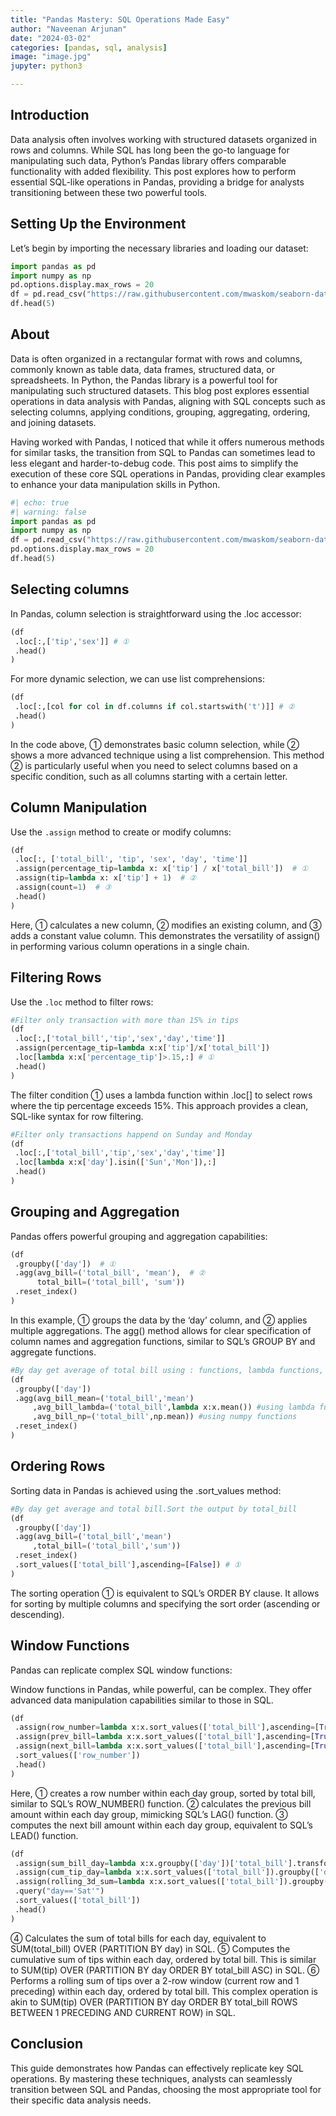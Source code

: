 ```yaml
---
title: "Pandas Mastery: SQL Operations Made Easy"
author: "Naveenan Arjunan"
date: "2024-03-02"
categories: [pandas, sql, analysis]
image: "image.jpg"
jupyter: python3

---
```


## Introduction

Data analysis often involves working with structured datasets organized in rows and columns. While SQL has long been the go-to language for manipulating such data, Python's Pandas library offers comparable functionality with added flexibility. This post explores how to perform essential SQL-like operations in Pandas, providing a bridge for analysts transitioning between these two powerful tools. 

## Setting Up the Environment

Let's begin by importing the necessary libraries and loading our dataset:

```python
import pandas as pd
import numpy as np
pd.options.display.max_rows = 20
df = pd.read_csv("https://raw.githubusercontent.com/mwaskom/seaborn-data/master/tips.csv")
df.head(5)
```



## About

Data is often organized in a rectangular format with rows and columns, commonly known as table data, data frames, structured data, or spreadsheets. In Python, the Pandas library is a powerful tool for manipulating such structured datasets. This blog post explores essential operations in data analysis with Pandas, aligning with SQL concepts such as selecting columns, applying conditions, grouping, aggregating, ordering, and joining datasets.

Having worked with Pandas, I noticed that while it offers numerous methods for similar tasks, the transition from SQL to Pandas can sometimes lead to less elegant and harder-to-debug code. This post aims to simplify the execution of these core SQL operations in Pandas, providing clear examples to enhance your data manipulation skills in Python.


```python
#| echo: true
#| warning: false
import pandas as pd
import numpy as np
df = pd.read_csv("https://raw.githubusercontent.com/mwaskom/seaborn-data/master/tips.csv")
pd.options.display.max_rows = 20
df.head(5)
```

## Selecting columns

In Pandas, column selection is straightforward using the .loc accessor:

```python
(df
 .loc[:,['tip','sex']] # ①
 .head() 
)
```

For more dynamic selection, we can use list comprehensions:

```python
(df
 .loc[:,[col for col in df.columns if col.startswith('t')]] # ②
 .head() 
)
```


In the code above, ① demonstrates basic column selection, while ② shows a more advanced technique using a list comprehension. This method ② is particularly useful when you need to select columns based on a specific condition, such as all columns starting with a certain letter.

## Column Manipulation

Use the `.assign` method to create or modify columns:

```python
(df
 .loc[:, ['total_bill', 'tip', 'sex', 'day', 'time']]
 .assign(percentage_tip=lambda x: x['tip'] / x['total_bill'])  # ①
 .assign(tip=lambda x: x['tip'] + 1)  # ②
 .assign(count=1)  # ③
 .head()
)
```

Here, ① calculates a new column, ② modifies an existing column, and ③ adds a constant value column. This demonstrates the versatility of assign() in performing various column operations in a single chain.

## Filtering Rows

Use the `.loc` method to filter rows:

```python
#Filter only transaction with more than 15% in tips
(df
 .loc[:,['total_bill','tip','sex','day','time']]
 .assign(percentage_tip=lambda x:x['tip']/x['total_bill'])
 .loc[lambda x:x['percentage_tip']>.15,:] # ①
 .head()
)
```

The filter condition ① uses a lambda function within .loc[] to select rows where the tip percentage exceeds 15%. This approach provides a clean, SQL-like syntax for row filtering.

```python
#Filter only transactions happend on Sunday and Monday
(df
 .loc[:,['total_bill','tip','sex','day','time']]
 .loc[lambda x:x['day'].isin(['Sun','Mon']),:]
 .head()
)
```

## Grouping and Aggregation

Pandas offers powerful grouping and aggregation capabilities:

```python
(df
 .groupby(['day'])  # ①
 .agg(avg_bill=('total_bill', 'mean'),  # ②
      total_bill=('total_bill', 'sum'))
 .reset_index()
)
```

In this example, ① groups the data by the 'day' column, and ② applies multiple aggregations. The agg() method allows for clear specification of column names and aggregation functions, similar to SQL's GROUP BY and aggregate functions.

```python
#By day get average of total bill using : functions, lambda functions, numpy functions 
(df
 .groupby(['day'])
 .agg(avg_bill_mean=('total_bill','mean')
     ,avg_bill_lambda=('total_bill',lambda x:x.mean()) #using lambda functions
     ,avg_bill_np=('total_bill',np.mean)) #using numpy functions 
 .reset_index()
)
```

## Ordering Rows

Sorting data in Pandas is achieved using the .sort_values method:

```python
#By day get average and total bill.Sort the output by total_bill
(df
 .groupby(['day'])
 .agg(avg_bill=('total_bill','mean')
     ,total_bill=('total_bill','sum'))
 .reset_index()
 .sort_values(['total_bill'],ascending=[False]) # ①
)
```

The sorting operation ① is equivalent to SQL's ORDER BY clause. It allows for sorting by multiple columns and specifying the sort order (ascending or descending).

## Window Functions

Pandas can replicate complex SQL window functions:

::: {.callout-note}
Window functions in Pandas, while powerful, can be complex. They offer advanced data manipulation capabilities similar to those in SQL.
:::
```python
(df
 .assign(row_number=lambda x:x.sort_values(['total_bill'],ascending=[True]).groupby(['day']).cumcount()+1)  # ①
 .assign(prev_bill=lambda x:x.sort_values(['total_bill'],ascending=[True]).groupby(['day'])['total_bill'].shift(1)) # ②
 .assign(next_bill=lambda x:x.sort_values(['total_bill'],ascending=[True]).groupby(['day'])['total_bill'].shift(-1)) # 
 .sort_values(['row_number'])
 .head()
)
```

Here, ① creates a row number within each day group, sorted by total bill, similar to SQL's ROW_NUMBER() function. ② calculates the previous bill amount within each day group, mimicking SQL's LAG() function. ③ computes the next bill amount within each day group, equivalent to SQL's LEAD() function.

```python
(df
 .assign(sum_bill_day=lambda x:x.groupby(['day'])['total_bill'].transform('sum')) # ④
 .assign(cum_tip_day=lambda x:x.sort_values(['total_bill']).groupby(['day'])['tip'].cumsum()) # ⑤
 .assign(rolling_3d_sum=lambda x:x.sort_values(['total_bill']).groupby(['day'])['tip'].rolling(window=2,min_periods=1).sum().reset_index(drop=True, level=0)) # ⑥
 .query("day=='Sat'")
 .sort_values(['total_bill'])
 .head()
)
```

④ Calculates the sum of total bills for each day, equivalent to SUM(total_bill) OVER (PARTITION BY day) in SQL.
⑤ Computes the cumulative sum of tips within each day, ordered by total bill. This is similar to SUM(tip) OVER (PARTITION BY day ORDER BY total_bill ASC) in SQL.
⑥ Performs a rolling sum of tips over a 2-row window (current row and 1 preceding) within each day, ordered by total bill. This complex operation is akin to SUM(tip) OVER (PARTITION BY day ORDER BY total_bill ROWS BETWEEN 1 PRECEDING AND CURRENT ROW) in SQL.


## Conclusion

This guide demonstrates how Pandas can effectively replicate key SQL operations. By mastering these techniques, analysts can seamlessly transition between SQL and Pandas, choosing the most appropriate tool for their specific data analysis needs.